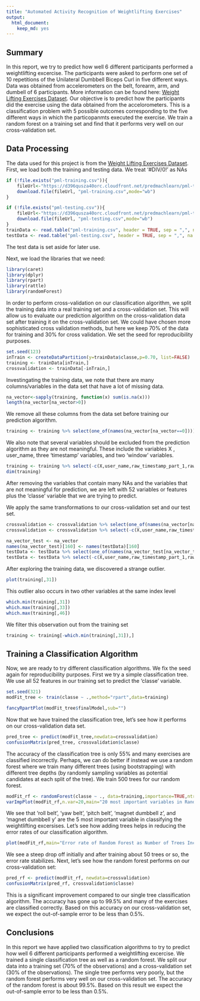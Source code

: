 ```yaml
---
title: "Automated Activity Recognition of Weightlifting Exercises"
output: 
  html_document: 
    keep_md: yes
---
```


## Summary

In this report, we try to predict how well 6 different participants performed a weightlifting excercise. The participants were asked to perform one set of 10 repetitions of the Unilateral Dumbbell Biceps Curl in five different ways. Data was obtained from accelerometers on the belt, forearm, arm, and dumbell of 6 participants. More information can be found here: [Weight Lifting Exercises Dataset](http://groupware.les.inf.puc-rio.br/har). Our objective is to predict how the participants did the exercise using the data obtained from the accelorometers. This is a classification problem with 5 possible outcomes corresponding to the five different ways in which the particopanmts executed the exercise. We train a random forest on a training set and find that it performs very well on our cross-validation set. 

## Data Processing

The data used for this project is from the [Weight Lifting Exercises Dataset](http://groupware.les.inf.puc-rio.br/har). First, we load both the training and testing data. We treat '#DIV/0!' as NAs
```r
if (!file.exists("pml-training.csv")){
    fileUrl<-"https://d396qusza40orc.cloudfront.net/predmachlearn/pml-training.csv"
    download.file(fileUrl, "pml-training.csv",mode="wb")
}  

if (!file.exists("pml-testing.csv")){
    fileUrl<-"https://d396qusza40orc.cloudfront.net/predmachlearn/pml-testing.csv"
    download.file(fileUrl, "pml-testing.csv",mode="wb")
}  
trainData <- read.table("pml-training.csv", header = TRUE, sep = ",", na.strings = c("NA" , "#DIV/0!"))
testData <- read.table("pml-testing.csv", header = TRUE, sep = ",", na.strings = c("NA" , "#DIV/0!"))
```

The test data is set aside for later use. 

Next, we load the libraries that we need:
```r
library(caret)
library(dplyr)
library(rpart)
library(rattle)
library(randomForest)
```

In order to perform cross-validation on our classification algorithm, we split the training data into a real training set and a cross-validation set. This will allow us to evaluate our prediction algorithm on the cross-validation data set after training it on the cross-validation set. We could have chosen more sophisticated cross validation methods, but here we keep 70% of the data for training and 30% for cross validation. We set the seed for reproducibility purposes. 
```r
set.seed(123)
inTrain <- createDataPartition(y=trainData$classe,p=0.70, list=FALSE)
training <- trainData[inTrain,]
crossvalidation <- trainData[-inTrain,]
```

Investingating the training data, we note that there are many columns/variables in the data set that have a lot of missing data. 
```r
na_vector<-sapply(training, function(x) sum(is.na(x)))
length(na_vector[na_vector>0])
```

We remove all these columns from the data set before training our prediction algorithm. 
```r
training <- training %>% select(one_of(names(na_vector[na_vector==0])))
```

We also note that several variables should be excluded from the prediction algorithm as they are not meaningful. These include the variables X , user_name, three 'timestamp' variables, and two 'window' variables.
```r
training <- training %>% select(-c(X,user_name,raw_timestamp_part_1,raw_timestamp_part_2,cvtd_timestamp,new_window,num_window))
dim(training)
```

After removing the variables that contain many NAs and the variables that are not meaningful for prediction, we are left with 52 variables or features plus the 'classe' variable that we are trying to predict.

We apply the same transformations to our cross-validation set and our test set.
```r
crossvalidation <- crossvalidation %>% select(one_of(names(na_vector[na_vector==0])))
crossvalidation <- crossvalidation %>% select(-c(X,user_name,raw_timestamp_part_1,raw_timestamp_part_2,cvtd_timestamp,new_window,num_window))
```

```r
na_vector_test <- na_vector
names(na_vector_test)[160] <- names(testData)[160]
testData <- testData %>% select(one_of(names(na_vector_test[na_vector_test==0])))
testData <- testData %>% select(-c(X,user_name,raw_timestamp_part_1,raw_timestamp_part_2,cvtd_timestamp,new_window,num_window))
```

After exploring the training data, we discovered a strange outlier.
```r
plot(training[,31])
```

This outlier also occurs in two other variables at the same index level
```r
which.min(training[,31])
which.max(training[,33])
which.max(training[,46])
```

We filter this observation out from the training set
```r
training <- training[-which.min(training[,31]),]
```

## Training a Classification Algorithm

Now, we are ready to try different classification algorithms. We fix the seed again for reproducibility purposes. First we try a simple classification tree. We use all 52 features in our training set to predict the 'classe' variable.
```r
set.seed(321)
modFit_tree <- train(classe ~ .,method="rpart",data=training)
```
```r
fancyRpartPlot(modFit_tree$finalModel,sub="")
```

Now that we have trained the classification tree, let's see how it performs on our cross-validation data set. 
```r
pred_tree <- predict(modFit_tree,newdata=crossvalidation)
confusionMatrix(pred_tree, crossvalidation$classe)
```

The accuracy of the classification tree is only 55% and many exercises are classified incorrectly. Perhaps, we can do better if instead we use a random forest where we train many different trees (using bootstrapping) with different tree depths (by randomly sampling variables as potential candidates at each split of the tree). We train 500 trees for our random forest.

```r
modFit_rf <- randomForest(classe ~ ., data=training,importance=TRUE,ntree = 500)
varImpPlot(modFit_rf,n.var=20,main="20 most important variables in Random Forest")
```

We see that 'roll belt', 'yaw belt', 'pitch belt', 'magnet dumbbell z', and 'magnet dumbbell y' are the 5 most important variable in classifying the weightlifting excersises. Let's see how adding trees helps in reducing the error rates of our classification algorithm. 
```r
plot(modFit_rf,main="Error rate of Random Forest as Number of Trees Increases")
```

We see a steep drop off initially and after training about 50 trees or so, the error rate stabilizes. Next, let's see how the random forest performs on our cross-validation set:
```r
pred_rf <- predict(modFit_rf, newdata=crossvalidation)
confusionMatrix(pred_rf, crossvalidation$classe)
```

This is a significant improvement compared to our single tree classification algorithm. The accuracy has gone up to 99.5% and many of the exercises are classified correctly. Based on this accuracy on our cross-validation set, we expect the out-of-sample error to be less than 0.5%. 

## Conclusions

In this report we have applied two classification algorithms to try to predict how well 6 different participants performed a weightlifting excercise. We trained a single classification tree as well as a random forest. We split our data into a training set (70% of the observations) and a cross-validation set (30% of the observations). The single tree performs very poorly, but the random forest performs very well on our cross-validation set. The accuracy of the 
random forest is about 99.5%. Based on this result we expect the out-of-sample error to be less than 0.5%. 

